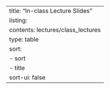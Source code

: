 ---
title: "In-class Lecture Slides"
listing:
  contents: lectures/class_lectures
  type: table
  sort:
    - sort
    - title
  sort-ui: false
---